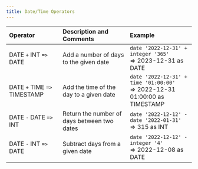 ---
title: Date/Time Operators
---

| Operator | Description and Comments | Example |
|:---------|:--------------------------|:--------|
| DATE `+` INT `=>` DATE | Add a number of days to the given date | `date '2022-12-31' + integer '365'`<br/>\=> 2023-12-31 as DATE |
| DATE `+` TIME `=>` TIMESTAMP | Add the time of the day to a given date | `date '2022-12-31' + time '01:00:00'`<br/>\=> 2022-12-31 01:00:00 as TIMESTAMP |
| DATE `-` DATE `=>` INT | Return the number of days between two dates | `date '2022-12-12' - date '2022-01-31'`<br/>\=> 315 as INT |
| DATE `-` INT `=>` DATE | Subtract days from a given date | `date '2022-12-12' - integer '4'`<br/>\=> 2022-12-08 as DATE |